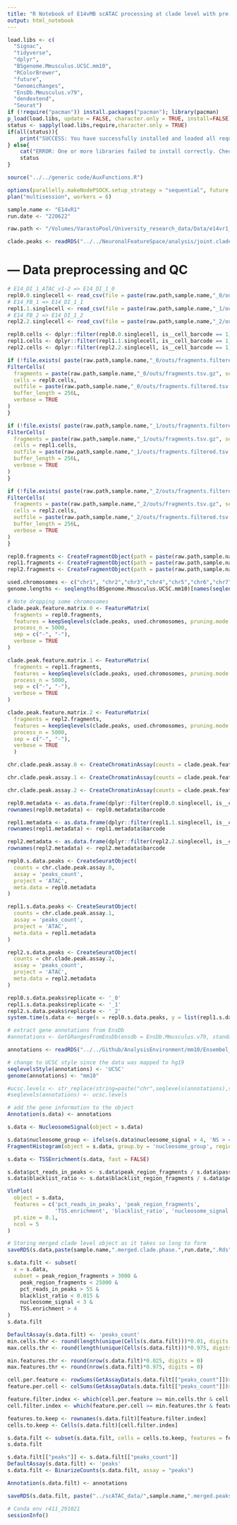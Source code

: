 ```yaml
---
title: "R Notebook of E14vMB scATAC processing at clade level with pre-defined joint feature space"
output: html_notebook
---
```


```r
load.libs <- c(
  "Signac",
  "tidyverse",
  "dplyr",
  "BSgenome.Mmusculus.UCSC.mm10",
  "RColorBrewer",
  "future",
  "GenomicRanges",
  "EnsDb.Mmusculus.v79",
  "dendextend",
  "Seurat")
if (!require("pacman")) install.packages("pacman"); library(pacman)
p_load(load.libs, update = FALSE, character.only = TRUE, install=FALSE)
status <- sapply(load.libs,require,character.only = TRUE)
if(all(status)){
    print("SUCCESS: You have successfully installed and loaded all required libraries.")
} else{
    cat("ERROR: One or more libraries failed to install correctly. Check the following list for FALSE cases and try again...\n\n")
    status
}

source("../../generic code/AuxFunctions.R")
```

```r
options(parallelly.makeNodePSOCK.setup_strategy = "sequential", future.globals.maxSize = 12 * 1024 ^ 3, future.seed=TRUE)
plan("multisession", workers = 6)
```

```r
sample.name <- "E14vR1"
run.date <- "220622"
```

```r
raw.path <- "/Volumes/VarastoPool/University_research_data/Data/e14vr1_data/scATAC/"
```

```r
clade.peaks <- readRDS("../../NeuronalFeatureSpace/analysis/joint.clade.peaks.180622.Rds")
```

# --- Data preprocessing and QC 
```r
# E14_DI_1_ATAC_v1-2 => E14_DI_1_0
repl0.0.singlecell <- read_csv(file = paste(raw.path,sample.name,"_0/outs/singlecell.csv", sep=""))
# E14_FB_1 => E14_DI_1_1
repl1.1.singlecell <- read_csv(file = paste(raw.path,sample.name,"_1/outs/singlecell.csv", sep=""))
# E14_FB_2 => E14_DI_1_2
repl2.2.singlecell <- read_csv(file = paste(raw.path,sample.name,"_2/outs/singlecell.csv", sep=""))

repl0.cells <- dplyr::filter(repl0.0.singlecell, is__cell_barcode == 1) %>% pull(barcode)
repl1.cells <- dplyr::filter(repl1.1.singlecell, is__cell_barcode == 1) %>% pull(barcode)
repl2.cells <- dplyr::filter(repl2.2.singlecell, is__cell_barcode == 1) %>% pull(barcode)

if (!file.exists( paste(raw.path,sample.name,"_0/outs/fragments.filtered.tsv.gz", sep=""))){
FilterCells(
  fragments = paste(raw.path,sample.name,"_0/outs/fragments.tsv.gz", sep=""),
  cells = repl0.cells,
  outfile = paste(raw.path,sample.name,"_0/outs/fragments.filtered.tsv.gz", sep=""),
  buffer_length = 256L,
  verbose = TRUE
)
}

if (!file.exists( paste(raw.path,sample.name,"_1/outs/fragments.filtered.tsv.gz", sep=""))){
FilterCells(
  fragments = paste(raw.path,sample.name,"_1/outs/fragments.tsv.gz", sep=""),
  cells = repl1.cells,
  outfile = paste(raw.path,sample.name,"_1/outs/fragments.filtered.tsv.gz", sep=""),
  buffer_length = 256L,
  verbose = TRUE
)
}

if (!file.exists( paste(raw.path,sample.name,"_2/outs/fragments.filtered.tsv.gz", sep=""))){
FilterCells(
  fragments = paste(raw.path,sample.name,"_2/outs/fragments.tsv.gz", sep=""),
  cells = repl2.cells,
  outfile = paste(raw.path,sample.name,"_2/outs/fragments.filtered.tsv.gz", sep=""),
  buffer_length = 256L,
  verbose = TRUE
)
}

repl0.fragments <- CreateFragmentObject(path = paste(raw.path,sample.name,"_0/outs/fragments.filtered.tsv.gz", sep=""), cells = repl0.cells, validate.fragments = FALSE)
repl1.fragments <- CreateFragmentObject(path = paste(raw.path,sample.name,"_1/outs/fragments.filtered.tsv.gz", sep=""), cells = repl1.cells, validate.fragments = FALSE)
repl2.fragments <- CreateFragmentObject(path = paste(raw.path,sample.name,"_2/outs/fragments.filtered.tsv.gz", sep=""), cells = repl2.cells, validate.fragments = FALSE)
```

```r
used.chromosomes <- c("chr1", "chr2","chr3","chr4","chr5","chr6","chr7","chr8","chr9","chr10","chr11","chr12","chr13","chr14","chr15","chr16","chr17","chr18","chr19")
genome.lengths <- seqlengths(BSgenome.Mmusculus.UCSC.mm10)[names(seqlengths(BSgenome.Mmusculus.UCSC.mm10)) %in% used.chromosomes]
```

```r

# Note dropping some chromosomes
clade.peak.feature.matrix.0 <- FeatureMatrix(
  fragments = repl0.fragments,
  features = keepSeqlevels(clade.peaks, used.chromosomes, pruning.mode = "coarse"),
  process_n = 5000,
  sep = c("-", "-"),
  verbose = TRUE
)

clade.peak.feature.matrix.1 <- FeatureMatrix(
  fragments = repl1.fragments,
  features = keepSeqlevels(clade.peaks, used.chromosomes, pruning.mode = "coarse"),
  process_n = 5000,
  sep = c("-", "-"),
  verbose = TRUE
)

clade.peak.feature.matrix.2 <- FeatureMatrix(
  fragments = repl2.fragments,
  features = keepSeqlevels(clade.peaks, used.chromosomes, pruning.mode = "coarse"),
  process_n = 5000,
  sep = c("-", "-"),
  verbose = TRUE
  )
```

```r
chr.clade.peak.assay.0 <- CreateChromatinAssay(counts = clade.peak.feature.matrix.0, fragments = list(repl0.fragments), genome = seqinfo(BSgenome.Mmusculus.UCSC.mm10), ranges = StringToGRanges(rownames(clade.peak.feature.matrix.0)))

chr.clade.peak.assay.1 <- CreateChromatinAssay(counts = clade.peak.feature.matrix.1, fragments = list(repl1.fragments), genome = seqinfo(BSgenome.Mmusculus.UCSC.mm10), ranges = StringToGRanges(rownames(clade.peak.feature.matrix.1)))

chr.clade.peak.assay.2 <- CreateChromatinAssay(counts = clade.peak.feature.matrix.2, fragments = list(repl2.fragments), genome = seqinfo(BSgenome.Mmusculus.UCSC.mm10), ranges = StringToGRanges(rownames(clade.peak.feature.matrix.2)))
```

```r
repl0.metadata <- as.data.frame(dplyr::filter(repl0.0.singlecell, is__cell_barcode == 1))
rownames(repl0.metadata) <- repl0.metadata$barcode

repl1.metadata <- as.data.frame(dplyr::filter(repl1.1.singlecell, is__cell_barcode == 1))
rownames(repl1.metadata) <- repl1.metadata$barcode

repl2.metadata <- as.data.frame(dplyr::filter(repl2.2.singlecell, is__cell_barcode == 1))
rownames(repl2.metadata) <- repl2.metadata$barcode

repl0.s.data.peaks <- CreateSeuratObject(
  counts = chr.clade.peak.assay.0,
  assay = 'peaks_count',
  project = 'ATAC',
  meta.data = repl0.metadata
)

repl1.s.data.peaks <- CreateSeuratObject(
  counts = chr.clade.peak.assay.1,
  assay = 'peaks_count',
  project = 'ATAC',
  meta.data = repl1.metadata
)

repl2.s.data.peaks <- CreateSeuratObject(
  counts = chr.clade.peak.assay.2,
  assay = 'peaks_count',
  project = 'ATAC',
  meta.data = repl2.metadata
)
```

```r
repl0.s.data.peaks$replicate <- '_0'
repl1.s.data.peaks$replicate <- '_1'
repl2.s.data.peaks$replicate <- '_2'
system.time(s.data <- merge(x = repl0.s.data.peaks, y = list(repl1.s.data.peaks,repl2.s.data.peaks), add.cell.ids = c("_0", "_1","_2")))
```

```r
# extract gene annotations from EnsDb
#annotations <- GetGRangesFromEnsDb(ensdb = EnsDb.Mmusculus.v79, standard.chromosomes = TRUE)

annotations <- readRDS("../../Github/AnalysisEnvironment/mm10/Ensembel_Mmusculus79_annotation.Rds")

# change to UCSC style since the data was mapped to hg19
seqlevelsStyle(annotations) <- 'UCSC'
genome(annotations) <- "mm10"

#ucsc.levels <- str_replace(string=paste("chr",seqlevels(annotations),sep=""), pattern="chrMT", replacement="chrM")
#seqlevels(annotations) <- ucsc.levels

# add the gene information to the object
Annotation(s.data) <- annotations
```

```r
s.data <- NucleosomeSignal(object = s.data)
```

```r
s.data$nucleosome_group <- ifelse(s.data$nucleosome_signal > 4, 'NS > 4', 'NS < 4')
FragmentHistogram(object = s.data, group.by = 'nucleosome_group', region = 'chr1-1-10000000')
```

```r
s.data <- TSSEnrichment(s.data, fast = FALSE)
```

```r
s.data$pct_reads_in_peaks <- s.data$peak_region_fragments / s.data$passed_filters * 100
s.data$blacklist_ratio <- s.data$blacklist_region_fragments / s.data$peak_region_fragments

VlnPlot(
  object = s.data,
  features = c('pct_reads_in_peaks', 'peak_region_fragments',
               'TSS.enrichment', 'blacklist_ratio', 'nucleosome_signal'),
  pt.size = 0.1,
  ncol = 5
)

# Storing merged clade level object as it takes so long to form
saveRDS(s.data,paste(sample.name,".merged.clade.phase.",run.date,".Rds",sep=""))
```

```r
s.data.filt <- subset(
  x = s.data,
  subset = peak_region_fragments > 3000 &
    peak_region_fragments < 25000 &
    pct_reads_in_peaks > 55 &
    blacklist_ratio < 0.015 &
    nucleosome_signal < 3 &
    TSS.enrichment > 4
)
s.data.filt
```

```r
DefaultAssay(s.data.filt) <- 'peaks_count'
min.cells.thr <- round(length(unique(Cells(s.data.filt)))*0.01, digits = 0)
max.cells.thr <- round(length(unique(Cells(s.data.filt)))*0.975, digits = 0)

min.features.thr <- round(nrow(s.data.filt)*0.025, digits = 0)
max.features.thr <- round(nrow(s.data.filt)*0.975, digits = 0)

cell.per.feature <- rowSums(GetAssayData(s.data.filt[["peaks_count"]])>0)
feature.per.cell <- colSums(GetAssayData(s.data.filt[["peaks_count"]])>0)

feature.filter.index <- which(cell.per.feature >= min.cells.thr & cell.per.feature <= max.cells.thr)
cell.filter.index <- which(feature.per.cell >= min.features.thr & feature.per.cell <= max.features.thr)

features.to.keep <- rownames(s.data.filt)[feature.filter.index]
cells.to.keep <- Cells(s.data.filt)[cell.filter.index]

s.data.filt <- subset(s.data.filt, cells = cells.to.keep, features = features.to.keep)
s.data.filt
```

```r
s.data.filt[["peaks"]] <- s.data.filt[["peaks_count"]]
DefaultAssay(s.data.filt) <- 'peaks'
s.data.filt <- BinarizeCounts(s.data.filt, assay = "peaks")
```

```r
Annotation(s.data.filt) <- annotations
```

```r
saveRDS(s.data.filt, paste("../scATAC_data/",sample.name,".merged.peaks.",run.date,".Rds",sep=""))
``` 

```r
# Conda env r411_291021
sessionInfo()
```